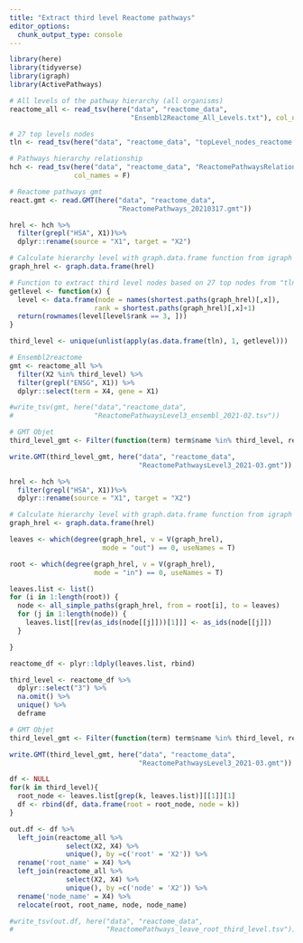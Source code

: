 ```yaml
---
title: "Extract third level Reactome pathways"
editor_options: 
  chunk_output_type: console
---
```


```r
library(here)
library(tidyverse)
library(igraph)
library(ActivePathways)
```

```r
# All levels of the pathway hierarchy (all organisms)
reactome_all <- read_tsv(here("data", "reactome_data", 
                              "Ensembl2Reactome_All_Levels.txt"), col_names = F)

# 27 top levels nodes
tln <- read_tsv(here("data", "reactome_data", "topLevel_nodes_reactome.txt"))

# Pathways hierarchy relationship
hch <- read_tsv(here("data", "reactome_data", "ReactomePathwaysRelation.txt"),
                col_names = F)

# Reactome pathways gmt
react.gmt <- read.GMT(here("data", "reactome_data", 
                           "ReactomePathways_20210317.gmt"))
```

```r
hrel <- hch %>% 
  filter(grepl("HSA", X1))%>% 
  dplyr::rename(source = "X1", target = "X2")

# Calculate hierarchy level with graph.data.frame function from igraph pkg
graph_hrel <- graph.data.frame(hrel)

# Function to extract third level nodes based on 27 top nodes from "tln"
getlevel <- function(x) {
  level <- data.frame(node = names(shortest.paths(graph_hrel)[,x]), 
                     rank = shortest.paths(graph_hrel)[,x]+1)
  return(rownames(level[level$rank == 3, ]))
}

third_level <- unique(unlist(apply(as.data.frame(tln), 1, getlevel)))
```

```r
# Ensembl2reactome
gmt <- reactome_all %>%
  filter(X2 %in% third_level) %>% 
  filter(grepl("ENSG", X1)) %>% 
  dplyr::select(term = X4, gene = X1)

#write_tsv(gmt, here("data","reactome_data",
#                    "ReactomePathwaysLevel3_ensembl_2021-02.tsv"))

# GMT Objet
third_level_gmt <- Filter(function(term) term$name %in% third_level, react.gmt)

write.GMT(third_level_gmt, here("data", "reactome_data",
                                "ReactomePathwaysLevel3_2021-03.gmt"))

```

```r
hrel <- hch %>% 
  filter(grepl("HSA", X1))%>% 
  dplyr::rename(source = "X1", target = "X2")

# Calculate hierarchy level with graph.data.frame function from igraph pkg
graph_hrel <- graph.data.frame(hrel)

leaves <- which(degree(graph_hrel, v = V(graph_hrel), 
                       mode = "out") == 0, useNames = T)

root <- which(degree(graph_hrel, v = V(graph_hrel), 
                     mode = "in") == 0, useNames = T)

leaves.list <- list()
for (i in 1:length(root)) {
  node <- all_simple_paths(graph_hrel, from = root[i], to = leaves)
  for (j in 1:length(node)) {
    leaves.list[[rev(as_ids(node[[j]]))[1]]] <- as_ids(node[[j]])
  }

}

reactome_df <- plyr::ldply(leaves.list, rbind)

third_level <- reactome_df %>% 
  dplyr::select("3") %>% 
  na.omit() %>% 
  unique() %>%
  deframe

# GMT Objet
third_level_gmt <- Filter(function(term) term$name %in% third_level, react.gmt)

write.GMT(third_level_gmt, here("data", "reactome_data",
                                "ReactomePathwaysLevel3_2021-03.gmt"))

df <- NULL
for(k in third_level){
  root_node <- leaves.list[grep(k, leaves.list)][[1]][1]
  df <- rbind(df, data.frame(root = root_node, node = k))
}

out.df <- df %>%
  left_join(reactome_all %>% 
              select(X2, X4) %>% 
              unique(), by =c('root' = 'X2')) %>% 
  rename('root_name' = X4) %>% 
  left_join(reactome_all %>% 
              select(X2, X4) %>% 
              unique(), by =c('node' = 'X2')) %>% 
  rename('node_name' = X4) %>% 
  relocate(root, root_name, node, node_name)

#write_tsv(out.df, here("data", "reactome_data", 
#                       "ReactomePathways_leave_root_third_level.tsv"))
```

